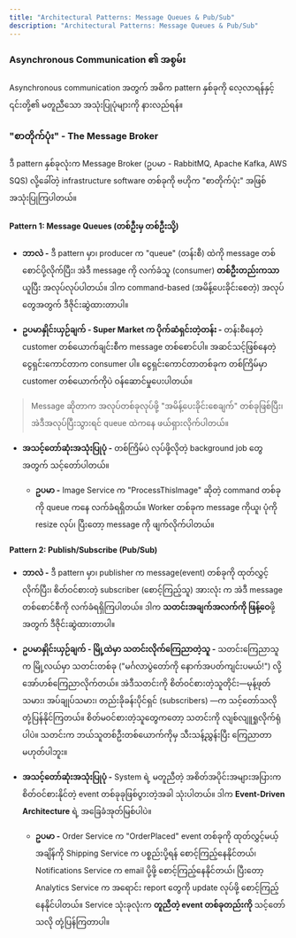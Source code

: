 ```yaml
---
title: "Architectural Patterns: Message Queues & Pub/Sub"
description: "Architectural Patterns: Message Queues & Pub/Sub"
---
```



### Asynchronous Communication ၏ အစွမ်း

<Aside title="ရည်ရွယ်ချက်">
Asynchronous communication အတွက် အဓိက pattern နှစ်ခုကို လေ့လာရန်နှင့် ၎င်းတို့၏ မတူညီသော အသုံးပြုပုံများကို နားလည်ရန်။
</Aside>

### "စာတိုက်ပုံး" - The Message Broker
ဒီ pattern နှစ်ခုလုံးက Message Broker (ဥပမာ - RabbitMQ, Apache Kafka, AWS SQS) လို့ခေါ်တဲ့ infrastructure software တစ်ခုကို ဗဟိုက "စာတိုက်ပုံး" အဖြစ် အသုံးပြုကြပါတယ်။

#### Pattern 1: Message Queues (တစ်ဦးမှ တစ်ဦးသို့)
- **ဘာလဲ -** ဒီ pattern မှာ၊ producer က "queue" (တန်းစီ) ထဲကို message တစ်စောင်ပို့လိုက်ပြီး၊ အဲဒီ message ကို လက်ခံသူ (consumer) **တစ်ဦးတည်းကသာ** ယူပြီး အလုပ်လုပ်ပါတယ်။ ဒါက command-based (အမိန့်ပေးခိုင်းစေတဲ့) အလုပ်တွေအတွက် ဒီဇိုင်းဆွဲထားတာပါ။

- **ဥပမာနှိုင်းယှဉ်ချက် - Super Market က ပိုက်ဆံရှင်းတဲ့တန်း -** တန်းစီနေတဲ့ customer တစ်ယောက်ချင်းစီက message တစ်စောင်ပါ။ အဆင်သင့်ဖြစ်နေတဲ့ ငွေရှင်းကောင်တာက consumer ပါ။ ငွေရှင်းကောင်တာတစ်ခုက တစ်ကြိမ်မှာ customer တစ်ယောက်ကိုပဲ ဝန်ဆောင်မှုပေးပါတယ်။ 

> Message ဆိုတာက အလုပ်တစ်ခုလုပ်ဖို့ "အမိန့်ပေးခိုင်းစေချက်" တစ်ခုဖြစ်ပြီး၊ အဲဒီအလုပ်ပြီးသွားရင် queue ထဲကနေ ဖယ်ရှားလိုက်ပါတယ်။

- **အသင့်တော်ဆုံးအသုံးပြုပုံ -** တစ်ကြိမ်ပဲ လုပ်ဖို့လိုတဲ့ background job တွေအတွက် သင့်တော်ပါတယ်။

  - **ဥပမာ -** Image Service က "ProcessThisImage" ဆိုတဲ့ command တစ်ခုကို queue ကနေ လက်ခံရရှိတယ်။ Worker တစ်ခုက message ကိုယူ၊ ပုံကို resize လုပ်၊ ပြီးတော့ message ကို ဖျက်လိုက်ပါတယ်။

#### Pattern 2: Publish/Subscribe (Pub/Sub)
- **ဘာလဲ -** ဒီ pattern မှာ၊ publisher က message(event) တစ်ခုကို ထုတ်လွှင့် လိုက်ပြီး၊ စိတ်ဝင်စားတဲ့ subscriber (စောင့်ကြည့်သူ) အားလုံး က အဲဒီ message တစ်စောင်စီကို လက်ခံရရှိကြပါတယ်။ ဒါက **သတင်းအချက်အလက်ကို ဖြန့်ဝေ**ဖို့အတွက် ဒီဇိုင်းဆွဲထားတာပါ။

- **ဥပမာနှိုင်းယှဉ်ချက် - မြို့ထဲမှာ သတင်းလိုက်ကြေညာတဲ့သူ -** သတင်းကြေညာသူက မြို့လယ်မှာ သတင်းတစ်ခု ("မင်္ဂလာပွဲတော်ကို နောက်အပတ်ကျင်းပမယ်!") လို့ အော်ဟစ်ကြေညာလိုက်တယ်။ အဲဒီသတင်းကို စိတ်ဝင်စားတဲ့သူတိုင်း—မုန့်ဖုတ်သမား၊ အပ်ချုပ်သမား၊ တည်းခိုခန်းပိုင်ရှင် (subscribers) —က သင့်တော်သလို တုံ့ပြန်နိုင်ကြတယ်။ စိတ်မဝင်စားတဲ့သူတွေကတော့ သတင်းကို လျစ်လျူရှုလိုက်ရုံပါပဲ။ သတင်းက ဘယ်သူတစ်ဦးတစ်ယောက်ကိုမှ သီးသန့်ညွှန်းပြီး ကြေညာတာမဟုတ်ပါဘူး။

- **အသင့်တော်ဆုံးအသုံးပြုပုံ -** System ရဲ့ မတူညီတဲ့ အစိတ်အပိုင်းအများအပြားက စိတ်ဝင်စားနိုင်တဲ့ event တစ်ခုခုဖြစ်ပွားတဲ့အခါ သုံးပါတယ်။ ဒါက **Event-Driven Architecture** ရဲ့ အခြေခံအုတ်မြစ်ပါပဲ။

   - **ဥပမာ -** Order Service က "OrderPlaced" event တစ်ခုကို ထုတ်လွှင့်မယ့်အချိန်ကို Shipping Service က ပစ္စည်းပို့ရန် စောင့်ကြည့်နေနိုင်တယ်၊ Notifications Service က email ပို့ဖို့ စောင့်ကြည့်နေနိုင်တယ်၊ ပြီးတော့ Analytics Service က အရောင်း report တွေကို update လုပ်ဖို့ စောင့်ကြည့်နေနိုင်ပါတယ်။ Service သုံးခုလုံးက **တူညီတဲ့ event တစ်ခုတည်းကို** သင့်တော်သလို တုံ့ပြန်ကြတာပါ။


<ContentImage src={queueVsPubsub} alt="Queue vs Pubsub"  />